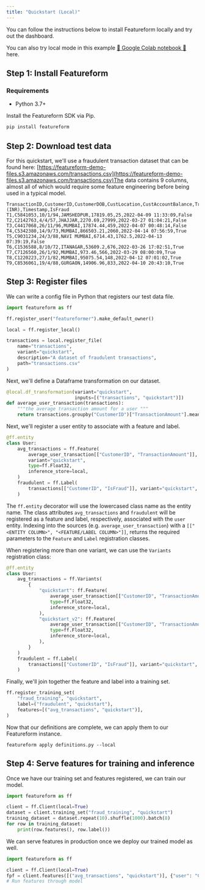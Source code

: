 ```yaml
---
title: "Quickstart (Local)"
---
```


You can follow the instructions below to install Featureform locally and try out the dashboard.

You can also try local mode in this example [📔 Google Colab notebook 📔](https://colab.research.google.com/drive/1mlS10dPa32IiaLNpbHsqFcoeoyrAggTa?usp=sharing&utm%5Fsource=Featureform%5FDocs&utm%5Fmedium=EmbeddedLink&utm%5Fcampaign=NoAssociatedCampaign) here.

## Step 1: Install Featureform

### Requirements

* Python 3.7+

Install the Featureform SDK via Pip.

```bash
pip install featureform
```

## Step 2: Download test data

For this quickstart, we'll use a fraudulent transaction dataset that can be found here: [https://featureform-demo-files.s3.amazonaws.com/transactions.csv](https://featureform-demo-files.s3.amazonaws.com/transactions.csv)The data contains 9 columns, almost all of which would require some feature engineering before being used in a typical model.

```
TransactionID,CustomerID,CustomerDOB,CustLocation,CustAccountBalance,TransactionAmount (INR),Timestamp,IsFraud
T1,C5841053,10/1/94,JAMSHEDPUR,17819.05,25,2022-04-09 11:33:09,False
T2,C2142763,4/4/57,JHAJJAR,2270.69,27999,2022-03-27 01:04:21,False
T3,C4417068,26/11/96,MUMBAI,17874.44,459,2022-04-07 00:48:14,False
T4,C5342380,14/9/73,MUMBAI,866503.21,2060,2022-04-14 07:56:59,True
T5,C9031234,24/3/88,NAVI MUMBAI,6714.43,1762.5,2022-04-13 07:39:19,False
T6,C1536588,8/10/72,ITANAGAR,53609.2,676,2022-03-26 17:02:51,True
T7,C7126560,26/1/92,MUMBAI,973.46,566,2022-03-29 08:00:09,True
T8,C1220223,27/1/82,MUMBAI,95075.54,148,2022-04-12 07:01:02,True
T9,C8536061,19/4/88,GURGAON,14906.96,833,2022-04-10 20:43:10,True
```

## Step 3: Register files

We can write a config file in Python that registers our test data file.

```python definitions.py
import featureform as ff

ff.register_user("featureformer").make_default_owner()

local = ff.register_local()

transactions = local.register_file(
    name="transactions",
    variant="quickstart",
    description="A dataset of fraudulent transactions",
    path="transactions.csv"
)
```

Next, we'll define a Dataframe transformation on our dataset.

```python definitions.py
@local.df_transformation(variant="quickstart",
                         inputs=[("transactions", "quickstart")])
def average_user_transaction(transactions):
    """the average transaction amount for a user """
    return transactions.groupby("CustomerID")["TransactionAmount"].mean()
```

Next, we'll register a user entity to associate with a feature and label.

```python definitions.py
@ff.entity
class User:
    avg_transactions = ff.Feature(
        average_user_transaction[["CustomerID", "TransactionAmount"]], # We can optional include the `timestamp_column` "Timestamp" here
        variant="quickstart",
        type=ff.Float32,
        inference_store=local,
    )
    fraudulent = ff.Label(
        transactions[["CustomerID", "IsFraud"]], variant="quickstart", type=ff.Bool
    )
```

The `ff.entity` decorator will use the lowercased class name as the entity name. The class attributes `avg_transactions` and `fraudulent` will be registered as a feature and label, respectively, associated with the `user` entity. Indexing into the sources (e.g. `average_user_transaction`) with a `[["<ENTITY COLUMN>", "<FEATURE/LABEL COLUMN>"]]`, returns the required parameters to the `Feature` and `Label` registration classes.

When registering more than one variant, we can use the `Variants` registration class:

```python definitions.py
@ff.entity
class User:
    avg_transactions = ff.Variants(
        {
            "quickstart": ff.Feature(
                average_user_transaction[["CustomerID", "TransactionAmount"]],
                type=ff.Float32,
                inference_store=local,
            ),
            "quickstart_v2": ff.Feature(
                average_user_transaction[["CustomerID", "TransactionAmount"]],
                type=ff.Float32,
                inference_store=local,
            ),
        }
    )
    fraudulent = ff.Label(
        transactions[["CustomerID", "IsFraud"]], variant="quickstart", type=ff.Bool
    )
```

Finally, we'll join together the feature and label into a training set.

```python definitions.py
ff.register_training_set(
    "fraud_training", "quickstart",
    label=("fraudulent", "quickstart"),
    features=[("avg_transactions", "quickstart")],
)
```

Now that our definitions are complete, we can apply them to our Featureform instance.

```
featureform apply definitions.py --local
```

## Step 4: Serve features for training and inference

Once we have our training set and features registered, we can train our model.

```python
import featureform as ff

client = ff.Client(local=True)
dataset = client.training_set("fraud_training", "quickstart")
training_dataset = dataset.repeat(10).shuffle(1000).batch(8)
for row in training_dataset:
    print(row.features(), row.label())
```

We can serve features in production once we deploy our trained model as well.

```python
import featureform as ff

client = ff.Client(local=True)
fpf = client.features([("avg_transactions", "quickstart")], {"user": "C1010012"})
# Run features through model
```
